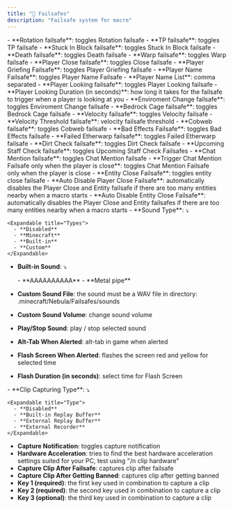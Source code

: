 ```yaml
---
title: "🚨 Failsafes"
description: "Failsafe system for macro"
---
```


<Accordion title="Failsafes" icon="brake-warning" iconType="solid">
  - **Rotation failsafe**: toggles Rotation failsafe
  - **TP failsafe**: toggles TP failsafe
  - **Stuck In Block failsafe**: toggles Stuck In Block failsafe
  - **Death failsafe**: toggles Death failsafe
  - **Warp failsafe**: toggles Warp failsafe
  - **Player Close failsafe**: toggles Close failsafe
  - **Player Griefing Failsafe**: toggles Player Griefing failsafe
  - **Player Name Failsafe**: toggles Player Name Failsafe
  - **Player Name List**: comma separated
  - **Player Looking failsafe**: toggles Player Looking failsafe
  - **Player Looking Duration (in seconds)**: how long it takes for the failsafe to trigger when a player is looking at you
  - **Enviroment Change failsafe**: toggles Enviroment Change failsafe
  - **Bedrock Cage failsafe**: toggles Bedrock Cage failsafe
  - **Velocity failsafe**: toggles Velocity failsafe
  - **Velocity Threshold failsafe**: velocity failsafe threshold
  - **Cobweb failsafe**: toggles Cobweb failsafe
  - **Bad Effects Failsafe**: toggles Bad Effects failsafe
  - **Failed Etherwarp failsafe**: toggles Failed Etherwarp failsafe
  - **Dirt Check failsafe**: toggles Dirt Check failsafe
  - **Upcoming Staff Check failsafe**: toggles Upcoming Staff Check Failsafes
  - **Chat Mention failsafe**: toggles Chat Mention failsafe
  - **Trigger Chat Mention Failsafe only when the player is close**: toggles Chat Mention Failsafe only when the player is close
</Accordion>

<Accordion title="Alerts" icon="sparkles">
  - **Entity Close Failsafe**: toggles entity close failsafe
  - **Auto Disable Player Close Failsafe**: automatically disables the Player Close and Entity failsafe if there are too many entities nearby when a macro starts
  - **Auto Disable Entity Close Failsafe**: automatically disables the Player Close and Entity failsafes if there are too many entities nearby when a macro starts
  - **Sound Type**: ⤵

    <Expandable title="Types">
      - **Disabled**
      - **Minecraft**
      - **Built-in**
      - **Custom**
    </Expandable>
  - **Built-in Sound**: ⤵

    <Expandable title="Types">
      - **AAAAAAAAAA**
      - **Metal pipe**
    </Expandable>
  - **Custom Sound File**: the sound must be a WAV file in directory: .minecraft/Nebula/Failsafes/sounds
  - **Custom Sound Volume**: change sound volume
  - **Play/Stop Sound**: play / stop selected sound
  - **Alt-Tab When Alerted**: alt-tab in game when alerted
  - **Flash Screen When Alerted**: flashes the screen red and yellow for selected time
  - **Flash Duration (in seconds)**: select time for Flash Screen
</Accordion>

<Accordion title="Recording" icon="video">
  - **Clip Capturing Type**: ⤵

    <Expandable title="Type">
      - **Disabled**
      - **Built-in Replay Buffer**
      - **External Replay Buffer**
      - **External Recorder**
    </Expandable>
  - **Capture Notification**: toggles capture notification
  - **Hardware Acceleration**: tries to find the best hardware acceleration settings suited for your PC, test using "/n clip hardware"
  - **Capture Clip After Failsafe**: captures clip after failsafe
  - **Capture Clip After Getting Banned**: captures clip after getting banned
  - **Key 1 (required)**: the first key used in combination to capture a clip
  - **Key 2 (required)**: the second key used in combination to capture a clip
  - **Key 3 (optional)**: the third key used in combination to capture a clip
</Accordion>